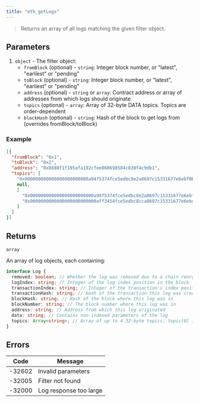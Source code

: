 ```yaml
---
title: "eth_getLogs"
---
```



> Returns an array of all logs matching the given filter object.

## Parameters

1. `object` - The filter object:
   - `fromBlock` (optional) - `string`: Integer block number, or "latest", "earliest" or "pending"
   - `toBlock` (optional) - `string`: Integer block number, or "latest", "earliest" or "pending"
   - `address` (optional) - `string` or `array`: Contract address or array of addresses from which logs should originate
   - `topics` (optional) - `array`: Array of 32-byte DATA topics. Topics are order-dependent
   - `blockHash` (optional) - `string`: Hash of the block to get logs from (overrides fromBlock/toBlock)

### Example

```json
[{
  "fromBlock": "0x1",
  "toBlock": "0x2",
  "address": "0x8888f1f195afa192cfee860698584c030f4c9db1",
  "topics": [
    "0x000000000000000000000000a94f5374fce5edbc8e2a8697c15331677e6ebf0b",
    null,
    [
      "0x000000000000000000000000a94f5374fce5edbc8e2a8697c15331677e6ebf0b",
      "0x0000000000000000000000000aff3454fce5edbc8cca8697c15331677e6ebccc"
    ]
  ]
}]
```

## Returns

`array`

An array of log objects, each containing:

```typescript
interface Log {
  removed: boolean; // Whether the log was removed due to a chain reorganization
  logIndex: string; // Integer of the log index position in the block
  transactionIndex: string; // Integer of the transaction's index position the log was created from
  transactionHash: string; // Hash of the transaction this log was created from
  blockHash: string; // Hash of the block where this log was in
  blockNumber: string; // The block number where this log was in
  address: string; // Address from which this log originated
  data: string; // Contains non-indexed parameters of the log
  topics: Array<string>; // Array of up to 4 32-byte topics, topic[0] is the event signature
}
```

## Errors

| Code   | Message                |
| ------ | ---------------------- |
| -32602 | Invalid parameters     |
| -32005 | Filter not found       |
| -32000 | Log response too large |
